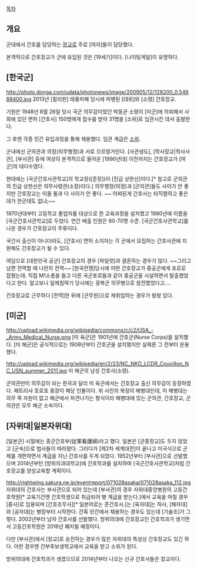 [[목차]]

== 개요 ==
군대에서 간호를 담당하는 [[장교]]로 주로 [여자]들이 담당했다. 

본격적으로 간호장교가 군에 유입된 것은 [19세기]이다. [나이팅게일]이 유명하다.

== [한국군] ==
http://photo.donga.com/udata/photonews/image/200905/12/128200_0.54688400.jpg
2013년 [필리핀] 태풍피해 당시에 파병된 [대위]와 [소령] 간호장교.

기원은 1948년 8월 26일 당시 국군 의무감이었던 박동균 소령이 [미군]에 의뢰해서 사회에 있던 면허 [간호사] 150명에게 접수를 받아 31명을 [소위]로 임관시킨 데서 출발한다. 

그 후엔 각종 민간 유입과정을 통해 채용했다. 임관 계급은 [[소위]]. 

군내에선 군의관과 의정(의무행정)과 서로 으르렁거린다. [사관생도], [학사장교|학사사관], [부사관] 등에 여성이 본격적으로 들어온 [1990년대] 이전까지는 간호장교가 [여군]의 대다수였다.

현대에는 [국군간호사관학교]의 학교장([준장])이 [진급 상한선]이다.[* 참고로 군의관의 진급 상한선은 의무사령관(소장)이다.] 의무행정(의정)과 [군의관]들도 사이가 안 좋지만 간호장교는 이들 둘과 다 사이가 안 좋다. ~~ 어찌된게 간호사는 타직렬하고 좋은데가 한군데도 없냐;~~ 

1970년대부터 고등학교 졸업자를 대상으로 한 교육과정을 설치했고 1980년에 이름을 [국군간호사관학교]로 두었다. 연간 배출 인원은 60-70명 수준. [국군간호사관학교]를 나온 경우가 간호장교의 주류이다.

국간사 출신이 아니더라도, [간호사] 면허 소지자는 각 군에서 모집하는 간호사관에 지원해도 간호장교가 될 수 있다. 

여담으로 [대한민국 공군] 간호장교의 경우 [파일럿]과 결혼하는 경우가 많다. ~~그리고 남편 전역할 때 나란히 전역~~ [한국전쟁]당시에 어떤 간호장교가 중공군에게 포로로 잡혔는데. 직접 M1소총을 들고 다른 국군포로들과 같이 중공군을 사살하면서 탈출했었다고 한다. 알고보니 일제침략기 당시에는 광복군 의무병으로 참전했었다고....

간호장교로 근무하다 [전역]한 뒤에 [군무원]으로 재취업하는 경우가 왕왕 있다.

== [미군] ==
http://upload.wikimedia.org/wikipedia/commons/c/c2/USA_-_Army_Medical_Nurse.png
[미 육군]은 1901년에 간호군(Nurse Corps)을 설치했다. [미 해군]은 공식적으로는 1908년부터 간호군을 설치했지만 실제론 그 전부터 운용했다.

http://upload.wikimedia.org/wikipedia/en/2/23/NC_NKO_LCDR_Couvillon_NC_USN_summer_2011.jpg
미 해군의 남성 간호사(소령).

군의관만이 의무감이 되는 한국과 달리 미 육군에서는 간호장교 출신 의무감이 등장하였다. 패트리샤 호로호 중장이 해당 인물이다. 위 사진의 복장이 해병대인데, 미 해병대는 의무 쪽 자원이 없고 해군에서 파견나가는 형식이라 해병대에 있는 군의관, 간호장교, 군의관은 모두 해군 소속이다. 

== [자위대|일본자위대] ==
[일본군] 시절에는 종군간호부(従軍看護婦)라고 했다. 일본은 [군종장교]도 두지 않았고 [군속]으로 법사들이 따라왔다. 그러다가 [제2차 세계대전]이 끝나고 미국식으로 군제를 개편하면서 계급을 지닌 간호사를 두게 되었다. 1952년부터 [부사관]으로 선발했으며 2014년부턴 [방위의과대학교]에 간호학과를 설치하여 [국군간호사관학교]처럼 간호장교를 양성교육할 계획이다.

http://rightwing.sakura.ne.jp/eventreport/071028asaka/071028asaka_112.jpg
자위대의 간호사는 부사관으로 되어 있는데 [부사관]의 경우 자위대중앙병원의 고등간호학원[* 교육기간엔 간호학생으로 취급되어 병 계급을 받는다.]에서 교육을 마칠 경우 [중사]로 임용되며 [간호조무사][* 일본어로는 준간호사.]는 [육자대]는 하사, [해자대]와 [공자대]는 병장부터 시작한다. 간혹 민간에서 채용하는 경우도 있는데 [기술조]가 그렇다. 2002년부터 남자 간호사를 선발했다. 방위의대에 간호장교인 간호학과가 생기면서 고등간호학원은 2016년 폐지될 예정이다.

다만 [부사관]에서 [장교]로 승진하는 경우가 많은 자위대의 특성상 간호장교도 있긴 하다. 이런 경우엔 간부후보생학교에서 교육을 받고 소위가 된다.

방위의대에 간호학과가 생겼으므로 2014년부터 나오는 신규 간호사들은 장교이다.
